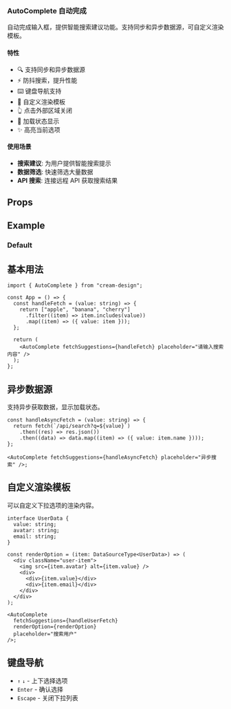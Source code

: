
### AutoComplete 自动完成

自动完成输入框，提供智能搜索建议功能。支持同步和异步数据源，可自定义渲染模板。

#### 特性

- 🔍 支持同步和异步数据源
- ⚡ 防抖搜索，提升性能
- ⌨️ 键盘导航支持
- 🎨 自定义渲染模板
- 👆 点击外部区域关闭
- 🔄 加载状态显示
- ✨ 高亮当前选项

#### 使用场景

- **搜索建议**: 为用户提供智能搜索提示
- **数据筛选**: 快速筛选大量数据
- **API 搜索**: 连接远程 API 获取搜索结果

<Meta of={AutoCompleteStories} />

## Props

<Controls />

## Example

### Default

<Canvas of={AutoCompleteStories.Default}></Canvas>

## 基本用法

```tsx
import { AutoComplete } from "cream-design";

const App = () => {
  const handleFetch = (value: string) => {
    return ["apple", "banana", "cherry"]
      .filter((item) => item.includes(value))
      .map((item) => ({ value: item }));
  };

  return (
    <AutoComplete fetchSuggestions={handleFetch} placeholder="请输入搜索内容" />
  );
};
```

## 异步数据源

支持异步获取数据，显示加载状态。

```tsx
const handleAsyncFetch = (value: string) => {
  return fetch(`/api/search?q=${value}`)
    .then((res) => res.json())
    .then((data) => data.map((item) => ({ value: item.name })));
};

<AutoComplete fetchSuggestions={handleAsyncFetch} placeholder="异步搜索" />;
```

## 自定义渲染模板

可以自定义下拉选项的渲染内容。

```tsx
interface UserData {
  value: string;
  avatar: string;
  email: string;
}

const renderOption = (item: DataSourceType<UserData>) => (
  <div className="user-item">
    <img src={item.avatar} alt={item.value} />
    <div>
      <div>{item.value}</div>
      <div>{item.email}</div>
    </div>
  </div>
);

<AutoComplete
  fetchSuggestions={handleUserFetch}
  renderOption={renderOption}
  placeholder="搜索用户"
/>;
```

## 键盘导航

- `↑` `↓` - 上下选择选项
- `Enter` - 确认选择
- `Escape` - 关闭下拉列表
